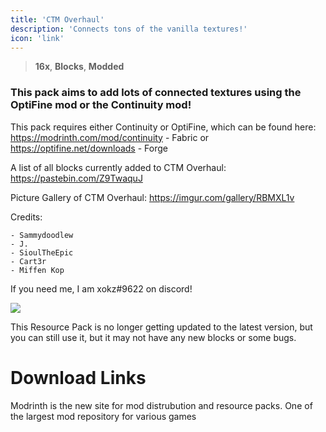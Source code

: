 ```yaml
---
title: 'CTM Overhaul'
description: 'Connects tons of the vanilla textures!'
icon: 'link'
---
```


> <Icon icon="display" iconType="regular" /> **16x**, <Icon icon="cube" iconType="regular" /> **Blocks**, <Icon icon="square-plus" iconType="regular" /> **Modded**

### This pack aims to add lots of connected textures using the OptiFine mod or the Continuity mod!

<Note>This pack requires either Continuity or OptiFine, which can be found here: 
https://modrinth.com/mod/continuity - Fabric
or
https://optifine.net/downloads - Forge</Note>

A list of all blocks currently added to CTM Overhaul: https://pastebin.com/Z9TwaquJ

Picture Gallery of CTM Overhaul: https://imgur.com/gallery/RBMXL1v

Credits:

    - Sammydoodlew
    - J.
    - SioulTheEpic
    - Cart3r
    - Miffen Kop

If you need me, I am xokz#9622 on discord!
<Frame>
<img NoZoom src="https://cdn.modrinth.com/data/S1rcrDD7/images/d19416d3c8a5bf4f8201a96010c50da275e58fe9.png"/>
</Frame>

<Warning>This Resource Pack is no longer getting updated to the latest version, but you can still use it, but it may not have any new blocks or some bugs.</Warning>

# Download Links

<CardGroup cols={2}>
  <Card 
    title="Modrinth Download Link"
    icon= "download"
    href="https://modrinth.com/resourcepack/ctm-overhaul"
  >
    Modrinth is the new site for mod distrubution and resource packs.
  </Card>
  <Card
    title="Curseforge Download Link"
    icon="download"
    href="https://www.curseforge.com/minecraft/texture-packs/connected-textures-mod-ctm-overhaul"
  >
    One of the largest mod repository for various games
  </Card>
</CardGroup>